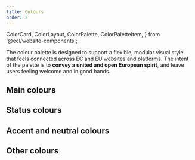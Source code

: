 ```yaml
---
title: Colours
order: 2
---
```


  ColorCard,
  ColorLayout,
  ColorPalette,
  ColorPaletteItem,
} from '@ecl/website-components';

The colour palette is designed to support a flexible, modular visual style that feels connected across EC and EU websites and platforms. The intent of the palette is to **convey a united and open European spirit**, and leave users feeling welcome and in good hands.

## Main colours

<ColorLayout>
  <ColorPalette>
    <ColorPaletteItem value="#051036" name="Primary-180" />
    <ColorPaletteItem value="#0a1f6c" name="Primary-160" />
    <ColorPaletteItem value="#0f2fa2" name="Primary-140" />
    <ColorPaletteItem value="#143fd9" name="Primary-120" />
    <ColorPaletteItem
      value="#3860ed"
      name="Primary-100 (Primary)"
      id="primary-100"
      main
    />
    <ColorPaletteItem value="#5577f0" name="Primary-80" ui="dark" />
    <ColorPaletteItem value="#89a1f4" name="Primary-60" ui="dark" />
    <ColorPaletteItem value="#b1c0f8" name="Primary-40" ui="dark" />
    <ColorPaletteItem value="#d8e0fb" name="Primary-20" ui="dark" />
  </ColorPalette>
  <ColorPalette>
    <ColorPaletteItem value="#8f5600" name="Secondary-180" />
    <ColorPaletteItem value="#e08700" name="Secondary-160" />
    <ColorPaletteItem value="#ff9d0a" name="Secondary-140" ui="dark" />
    <ColorPaletteItem value="#ffad33" name="Secondary-120" ui="dark" />
    <ColorPaletteItem
      value="#ffbe5c"
      name="Secondary-100 (Secondary)"
      id="secondary-100"
      ui="dark"
      main
    />
    <ColorPaletteItem value="#ffcb7c" name="Secondary-80" ui="dark" />
    <ColorPaletteItem value="#ffd89d" name="Secondary-60" ui="dark" />
    <ColorPaletteItem value="#ffe5be" name="Secondary-40" ui="dark" />
    <ColorPaletteItem value="#fff2de" name="Secondary-20" ui="dark" />
  </ColorPalette>
  <ColorPalette>
    <ColorPaletteItem
      value="#26324b"
      name="Dark-100 (Dark)"
      id="dark-100"
      main
    />
    <ColorPaletteItem value="#546fa6" name="Dark-80" />
    <ColorPaletteItem value="#99aacc" name="Dark-60" ui="dark" />
  </ColorPalette>
</ColorLayout>

## Status colours

<ColorLayout>
  <ColorPalette>
    <ColorPaletteItem value="#3860ed" name="Info" />
    <ColorPaletteItem value="#24a148" name="Success" ui="dark" />
    <ColorPaletteItem value="#f39811" name="Warning" ui="dark" />
    <ColorPaletteItem value="#da1e28" name="Error" />
  </ColorPalette>
</ColorLayout>

## Accent and neutral colours

<ColorLayout>
  <ColorPalette>
    <ColorPaletteItem value="#887de8" name="Accent-160" ui="dark" />
    <ColorPaletteItem value="#978cf2" name="Accent-140" ui="dark" />
    <ColorPaletteItem value="#a89efa" name="Accent-120" ui="dark" />
    <ColorPaletteItem
      value="#bbb3ff"
      name="Accent-100 (Accent)"
      id="accent-100"
      ui="dark"
      main
    />
    <ColorPaletteItem value="#bfb2ff" name="Accent-80" ui="dark" />
    <ColorPaletteItem value="#d1ccff" name="Accent-60" ui="dark" />
    <ColorPaletteItem value="#fafaff" name="Accent-40" ui="dark" />
  </ColorPalette>
  <ColorPalette>
    <ColorPaletteItem value="#6c85d1" name="Neutral-180" ui="dark" />
    <ColorPaletteItem value="#7f95d7" name="Neutral-160" ui="dark" />
    <ColorPaletteItem value="#92a5dd" name="Neutral-140" ui="dark" />
    <ColorPaletteItem value="#a6b5e3" name="Neutral-120" ui="dark" />
    <ColorPaletteItem
      value="#b9c5e9"
      name="Neutral-100 (Neutral)"
      id="neutral-100"
      ui="dark"
      main
    />
    <ColorPaletteItem value="#cdd5ef" name="Neutral-80" ui="dark" />
    <ColorPaletteItem value="#e0e5f5" name="Neutral-60" ui="dark" />
    <ColorPaletteItem value="#f3f5fb" name="Neutral-40" ui="dark" />
    <ColorPaletteItem value="#fbfcfe" name="Neutral-20" ui="dark" />
  </ColorPalette>
</ColorLayout>

## Other colours

<ColorLayout>
  <ColorPalette>
    <ColorPaletteItem value="#fcfcfc" name="Background" ui="dark" />
    <ColorPaletteItem value="#254acb" name="Branding" />
    <ColorPaletteItem value="#ffffff" name="White" ui="dark" />
  </ColorPalette>
</ColorLayout>
